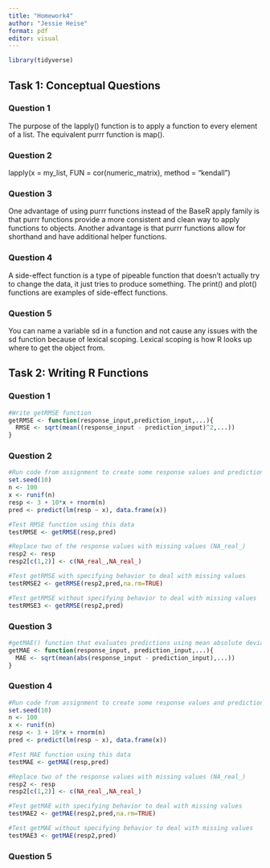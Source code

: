 ```yaml
---
title: "Homework4"
author: "Jessie Heise"
format: pdf
editor: visual
---
```


```r
library(tidyverse)
```

## Task 1: Conceptual Questions

### Question 1

The purpose of the lapply() function is to apply a function to every element of a list. The equivalent purrr function is map().

### Question 2

lapply(x = my_list, FUN = cor(numeric_matrix), method = "kendall")

### Question 3

One advantage of using purrr functions instead of the BaseR apply family is that purrr functions provide a more consistent and clean way to apply functions to objects. Another advantage is that purrr functions allow for shorthand and have additional helper functions.

### Question 4

A side-effect function is a type of pipeable function that doesn't actually try to change the data, it just tries to produce something. The print() and plot() functions are examples of side-effect functions.

### Question 5

You can name a variable sd in a function and not cause any issues with the sd function because of lexical scoping. Lexical scoping is how R looks up where to get the object from.

## Task 2: Writing R Functions

### Question 1

```r
#Write getRMSE function
getRMSE <- function(response_input,prediction_input,...){
  RMSE <- sqrt(mean((response_input - prediction_input)^2,...))
}
```

### Question 2

```r
#Run code from assignment to create some response values and predictions
set.seed(10)
n <- 100
x <- runif(n)
resp <- 3 + 10*x + rnorm(n)
pred <- predict(lm(resp ~ x), data.frame(x))

#Test RMSE function using this data
testRMSE <- getRMSE(resp,pred)

#Replace two of the response values with missing values (NA_real_)
resp2 <- resp
resp2[c(1,2)] <- c(NA_real_,NA_real_)

#Test getRMSE with specifying behavior to deal with missing values
testRMSE2 <- getRMSE(resp2,pred,na.rm=TRUE)

#Test getRMSE without specifying behavior to deal with missing values
testRMSE3 <- getRMSE(resp2,pred)
```

### Question 3

```r
#getMAE() function that evaluates predictions using mean absolute deviation
getMAE <- function(response_input, prediction_input,...){
  MAE <- sqrt(mean(abs(response_input - prediction_input),...)) 
}
```

### Question 4

```r
#Run code from assignment to create some response values and predictions
set.seed(10)
n <- 100
x <- runif(n)
resp <- 3 + 10*x + rnorm(n)
pred <- predict(lm(resp ~ x), data.frame(x))

#Test MAE function using this data
testMAE <- getMAE(resp,pred)

#Replace two of the response values with missing values (NA_real_)
resp2 <- resp
resp2[c(1,2)] <- c(NA_real_,NA_real_)

#Test getMAE with specifying behavior to deal with missing values
testMAE2 <- getMAE(resp2,pred,na.rm=TRUE)

#Test getMAE without specifying behavior to deal with missing values
testMAE3 <- getMAE(resp2,pred)
```

### Question 5
